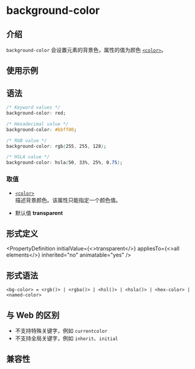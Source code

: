 # background-color

## 介绍

`background-color` 会设置元素的背景色，属性的值为颜色 [`<color>`](api/css/data-type/color.mdx)。

## 使用示例


<Go
  example="css-api"
  defaultFile="src/background-color/App.tsx"
  img="/assets/doc/css/background-color.jpg"
  defaultEntryFile="dist/background-color.lynx.bundle"
  entry="src/background-color"
/>

## 语法

```css
/* Keyword values */
background-color: red;

/* Hexadecimal value */
background-color: #bbff00;

/* RGB value */
background-color: rgb(255, 255, 128);

/* HSLA value */
background-color: hsla(50, 33%, 25%, 0.75);
```

### 取值

- [`<color>`](api/css/data-type/color.mdx) <br/>
  描述背景颜色。该属性只能指定一个颜色值。

- 默认值 **transparent** <br />

## 形式定义


<PropertyDefinition
  initialValue={<>transparent</>}
  appliesTo={<>all elements</>}
  inherited="no"
  animatable="yes"
/>

## 形式语法

```
<bg-color> = <rgb()> | <rgba()> | <hsl()> | <hsla()> | <hex-color> | <named-color>
```

## 与 Web 的区别

- 不支持特殊关键字，例如 `currentcolor`
- 不支持全局关键字，例如 `inherit`、`initial`

## 兼容性


<LegacyCompatTable metadata="css/properties/background-color" />
